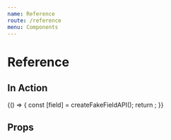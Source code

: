 ```yaml
---
name: Reference
route: /reference
menu: Components
---
```


# Reference


## In Action

<Playground>
  {() => {
    const [field] = createFakeFieldAPI();
    return <ReferenceEditor field={field} locales={locales} isInitiallyDisabled={false} />;
  }}
</Playground>

## Props

<Props of={ReferenceEditor} />
